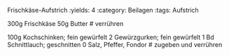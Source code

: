 Frischkäse-Aufstrich
:yields: 4
:category: Beilagen
:tags: Aufstrich

300g Frischkäse
50g Butter
# verrühren

100g Kochschinken; fein gewürfelt
2 Gewürzgurken; fein gewürfelt
1 Bd Schnittlauch; geschnitten
0 Salz, Pfeffer, Fondor
# zugeben und verrühren

